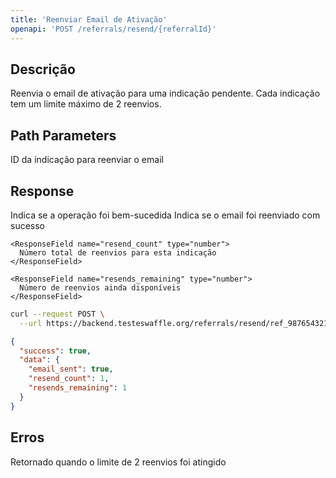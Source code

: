 ```yaml
---
title: 'Reenviar Email de Ativação'
openapi: 'POST /referrals/resend/{referralId}'
---
```


## Descrição

Reenvia o email de ativação para uma indicação pendente. Cada indicação tem um limite máximo de 2 reenvios.

## Path Parameters

<ParamField path="referralId" type="string" required>
  ID da indicação para reenviar o email
</ParamField>

## Response

<ResponseField name="success" type="boolean">
  Indica se a operação foi bem-sucedida
</ResponseField>

<ResponseField name="data" type="object">
  <Expandable title="properties">
    <ResponseField name="email_sent" type="boolean">
      Indica se o email foi reenviado com sucesso
    </ResponseField>

    <ResponseField name="resend_count" type="number">
      Número total de reenvios para esta indicação
    </ResponseField>

    <ResponseField name="resends_remaining" type="number">
      Número de reenvios ainda disponíveis
    </ResponseField>
  </Expandable>
</ResponseField>

<RequestExample>

```bash
curl --request POST \
  --url https://backend.testeswaffle.org/referrals/resend/ref_987654321
```

</RequestExample>

<ResponseExample>

```json
{
  "success": true,
  "data": {
    "email_sent": true,
    "resend_count": 1,
    "resends_remaining": 1
  }
}
```

</ResponseExample>

## Erros

<ResponseField name="MAX_RESENDS_REACHED" type="error">
  Retornado quando o limite de 2 reenvios foi atingido
</ResponseField>